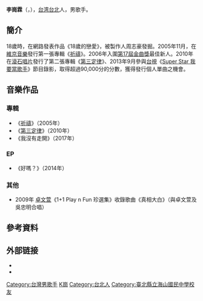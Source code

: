 {{多個問題|
{{blpunsourced|time=2018-09-03T07:06:49+00:00}}
{{notability unreferenced|time=2010-09-02T10:18:18+00:00}}
}}
{{藝人
| 姓名 = 李崗霖
| 類型 = 男歌手
| 圖片 = Alex Lee at TTV Building 20131116.jpg
| 英文名 = Alex Lee
| 大小 = 
| 綽號 = 
| 出生日期 = {{Birth_date_and_age|1980|10|20}}
| 出生地點 = {{TWN}}[[臺北市|臺北市]]
| 國籍 = {{ROC}}
| 配偶 =
| 音樂類型 = [[流行音樂|流行音樂]]
| 職業 = [[歌手|歌手]]
| 活躍年代 =  2005年至今
| 唱片公司 = [[金牌大風_(台灣)|維京音樂]]（2005－2008）<br />[[滾石唱片|滾石唱片]]（2009－2010）<br />鰢吉吉國際(2014年至今)
| 經紀公司 = 
| 代表作 = 《祈禱》
| 網站 = 
}}

'''李崗霖'''（{{lang|en|Alex Lee}}，{{bd|1980年|10月20日|catIdx=L李}}），[[台湾|台湾]][[台北|台北]]人，男歌手。

== 簡介 ==
18歲時，在網路發表作品《18歲的戀愛》，被製作人周志豪發掘。2005年11月，在[[維京音樂_(台灣)|維京音樂]]發行第一張專輯《[[祈禱_(李崗霖專輯)|祈禱]]》。2006年入圍[[第17屆金曲獎|第17屆金曲獎]]最佳新人。2010年在[[滾石唱片|滾石唱片]]發行了第二張專輯《[[第三定律|第三定律]]》、2013年9月參與[[台灣電視公司|台視]]《[[Super_Star_我要當歌手|Super Star 我要當歌手]]》節目錄影，取得超過90,000分的分數，獲得發行個人單曲之機會。

== 音樂作品 ==
=== 專輯 ===
*《[[祈禱_(李崗霖專輯)|祈禱]]》（2005年）
*《[[第三定律|第三定律]]》（2010年）
*《我沒有走開》（2017年）

=== EP ===
*《好嗎？》（2014年）

=== 其他 ===
*2009年 [[卓文萱|卓文萱]]《1+1 Play n Fun 珍選集》收錄歌曲《真相大白》（與卓文萱及吳忠明合唱）

== 參考資料 ==
{{Reflist|2}}

== 外部链接 ==
*{{Facebook|AlexLee1020}}
*{{YouTube|c=UC69EueSKH4SFG5xlT5-NXIw}}

[[Category:台灣男歌手|Category:台灣男歌手]]
[[Category:李姓|K崗]]
[[Category:台北人|Category:台北人]]
[[Category:臺北縣立海山國民中學校友|Category:臺北縣立海山國民中學校友]]